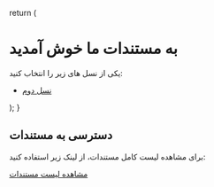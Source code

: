   return (
    <div>
      <h1>به مستندات ما خوش آمدید</h1>
      <p>یکی از نسل های زیر را انتخاب کنید:</p>
      <ul>
        <li><a href="/kasra/v2">نسل دوم</a></li>
      </ul>
    </div>
  );
}

## دسترسی به مستندات
برای مشاهده لیست کامل مستندات، از لینک زیر استفاده کنید:

[مشاهده لیست مستندات](/docs_index)
